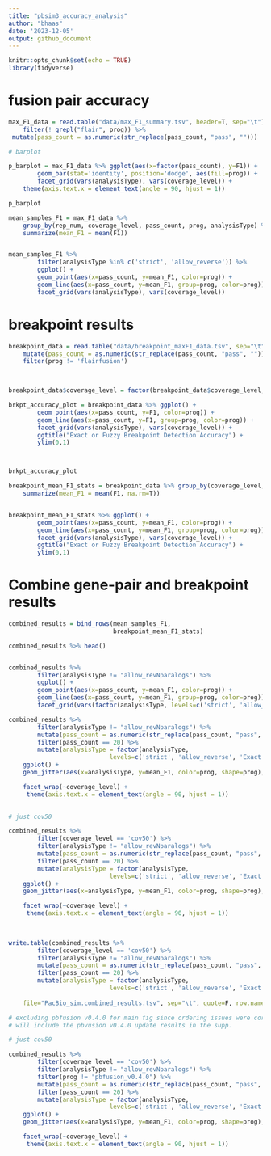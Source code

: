 ```yaml
---
title: "pbsim3_accuracy_analysis"
author: "bhaas"
date: '2023-12-05'
output: github_document
---
```


```r
knitr::opts_chunk$set(echo = TRUE)
library(tidyverse)
```


# fusion pair accuracy

```r

max_F1_data = read.table("data/max_F1_summary.tsv", header=T, sep="\t") %>% 
    filter(! grepl("flair", prog)) %>%
 mutate(pass_count = as.numeric(str_replace(pass_count, "pass", ""))) 

```


```r

# barplot

p_barplot = max_F1_data %>% ggplot(aes(x=factor(pass_count), y=F1)) +
        geom_bar(stat='identity', position='dodge', aes(fill=prog)) +
        facet_grid(vars(analysisType), vars(coverage_level)) + 
    theme(axis.text.x = element_text(angle = 90, hjust = 1)) 

p_barplot

```


```r



mean_samples_F1 = max_F1_data %>% 
    group_by(rep_num, coverage_level, pass_count, prog, analysisType) %>%
    summarize(mean_F1 = mean(F1))


mean_samples_F1 %>%
        filter(analysisType %in% c('strict', 'allow_reverse')) %>%
        ggplot() +
        geom_point(aes(x=pass_count, y=mean_F1, color=prog)) +
        geom_line(aes(x=pass_count, y=mean_F1, group=prog, color=prog)) +
        facet_grid(vars(analysisType), vars(coverage_level))


```


# breakpoint results


```r
breakpoint_data = read.table("data/breakpoint_maxF1_data.tsv", sep="\t", header=T) %>%
    mutate(pass_count = as.numeric(str_replace(pass_count, "pass", ""))) %>%
    filter(prog != 'flairfusion')
    


breakpoint_data$coverage_level = factor(breakpoint_data$coverage_level, levels=c('cov5', 'cov50'))

brkpt_accuracy_plot = breakpoint_data %>% ggplot() +
        geom_point(aes(x=pass_count, y=F1, color=prog)) +
        geom_line(aes(x=pass_count, y=F1, group=prog, color=prog)) +
        facet_grid(vars(analysisType), vars(coverage_level)) +
        ggtitle("Exact or Fuzzy Breakpoint Detection Accuracy") +
        ylim(0,1)



brkpt_accuracy_plot 

```


```r

breakpoint_mean_F1_stats = breakpoint_data %>% group_by(coverage_level, pass_count, analysisType, prog) %>% 
    summarize(mean_F1 = mean(F1, na.rm=T))


breakpoint_mean_F1_stats %>% ggplot() +
        geom_point(aes(x=pass_count, y=mean_F1, color=prog)) +
        geom_line(aes(x=pass_count, y=mean_F1, group=prog, color=prog)) +
        facet_grid(vars(analysisType), vars(coverage_level)) +
        ggtitle("Exact or Fuzzy Breakpoint Detection Accuracy") +
        ylim(0,1) 


```
                
                
# Combine gene-pair and breakpoint results                
                
                                                                                                                      
```r

combined_results = bind_rows(mean_samples_F1,
                             breakpoint_mean_F1_stats)

combined_results %>% head()



```

```r

combined_results %>%
        filter(analysisType != "allow_revNparalogs") %>%
        ggplot() +
        geom_point(aes(x=pass_count, y=mean_F1, color=prog)) +
        geom_line(aes(x=pass_count, y=mean_F1, group=prog, color=prog)) +
        facet_grid(vars(factor(analysisType, levels=c('strict', 'allow_reverse', 'Exact Brkpt', 'Fuzzy Brkpt'))), vars(coverage_level))

```

```r

combined_results %>%
        filter(analysisType != "allow_revNparalogs") %>%
        mutate(pass_count = as.numeric(str_replace(pass_count, "pass", ""))) %>%
        filter(pass_count == 20) %>%
        mutate(analysisType = factor(analysisType, 
                            levels=c('strict', 'allow_reverse', 'Exact Brkpt', 'Fuzzy Brkpt') )) %>%
    ggplot() +
    geom_jitter(aes(x=analysisType, y=mean_F1, color=prog, shape=prog), width=0.2, size=rel(2)) +

    facet_wrap(~coverage_level) +
     theme(axis.text.x = element_text(angle = 90, hjust = 1)) 
    

```

```r

# just cov50

combined_results %>%
        filter(coverage_level == 'cov50') %>%
        filter(analysisType != "allow_revNparalogs") %>%
        mutate(pass_count = as.numeric(str_replace(pass_count, "pass", ""))) %>%
        filter(pass_count == 20) %>%
        mutate(analysisType = factor(analysisType, 
                            levels=c('strict', 'allow_reverse', 'Exact Brkpt', 'Fuzzy Brkpt') )) %>%
    ggplot() +
    geom_jitter(aes(x=analysisType, y=mean_F1, color=prog, shape=prog), width=0.2, size=rel(2)) +

    facet_wrap(~coverage_level) +
     theme(axis.text.x = element_text(angle = 90, hjust = 1)) 
    
    

```


```r

write.table(combined_results %>%
        filter(coverage_level == 'cov50') %>%
        filter(analysisType != "allow_revNparalogs") %>%
        mutate(pass_count = as.numeric(str_replace(pass_count, "pass", ""))) %>%
        filter(pass_count == 20) %>%
        mutate(analysisType = factor(analysisType, 
                            levels=c('strict', 'allow_reverse', 'Exact Brkpt', 'Fuzzy Brkpt') )),
    
    file="PacBio_sim.combined_results.tsv", sep="\t", quote=F, row.names=F)


```





```r


# excluding pbfusion v0.4.0 for main fig since ordering issues were corrected after we brought it to their attention. 
# will include the pbvusion v0.4.0 update results in the supp.

# just cov50

combined_results %>%
        filter(coverage_level == 'cov50') %>%
        filter(analysisType != "allow_revNparalogs") %>%
        filter(prog != "pbfusion_v0.4.0") %>%
        mutate(pass_count = as.numeric(str_replace(pass_count, "pass", ""))) %>%
        filter(pass_count == 20) %>%
        mutate(analysisType = factor(analysisType, 
                            levels=c('strict', 'allow_reverse', 'Exact Brkpt', 'Fuzzy Brkpt') )) %>%
    ggplot() +
    geom_jitter(aes(x=analysisType, y=mean_F1, color=prog, shape=prog), width=0.2, size=rel(2)) +

    facet_wrap(~coverage_level) +
     theme(axis.text.x = element_text(angle = 90, hjust = 1)) 
    

```





